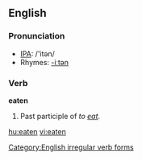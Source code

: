 ==English==

=== Pronunciation ===
*[[w:IPA|IPA]]: /'itən/
*Rhymes: [[Rhymes:English:-iːtən|-iːtən]]

=== Verb ===
'''eaten'''
#Past participle of ''to [[eat]]''.

[[Category:English irregular verb forms]]

[[hu:eaten]]
[[vi:eaten]]